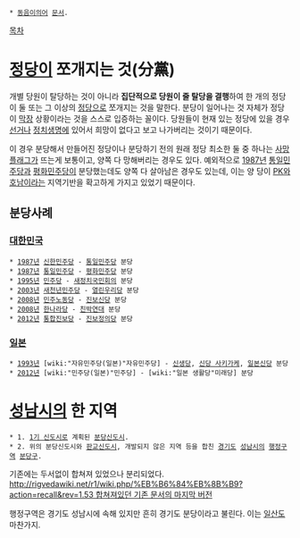  * [[동음이의어]] [[문서]].

[[목차]]

= [[정당]]이 쪼개지는 것(分黨) =
개별 당원이 탈당하는 것이 아니라 '''집단적으로 당원이 줄 탈당을 결행'''하여 한 개의 정당이 둘 또는 그 이상의 [[정당]]으로 쪼개지는 것을 말한다. 분당이 일어나는 것 자체가 정당이 [[막장]] 상황이라는 것을 스스로 입증하는 꼴이다. 당원들이 현재 있는 정당에 있을 경우 [[선거]]나 [[정치]][[생명]]에 있어서 희망이 없다고 보고 나가버리는 것이기 때문이다. 

이 경우 분당해서 만들어진 정당이나 분당하기 전의 원래 정당 최소한 둘 중 하나는 [[사망 플래그]]가 뜨는게 보통이고, 양쪽 다 망해버리는 경우도 있다. 예외적으로 [[1987년]] [[통일민주당]]과 [[평화민주당]]이 분당했는데도 양쪽 다 살아남은 경우도 있는데, 이는 양 당이 [[PK]]와 [[호남]]이라는 지역기반을 확고하게 가지고 있었기 때문이다.

== 분당사례 ==
=== [[대한민국]] ===
 * [[1987년]] [[신한민주당]] - [[통일민주당]] 분당
 * [[1987년]] [[통일민주당]] - [[평화민주당]] 분당
 * [[1995년]] [[민주당]] - [[새정치국민회의]] 분당
 * [[2003년]] [[새천년민주당]] - [[열린우리당]] 분당
 * [[2008년]] [[민주노동당]] - [[진보신당]] 분당
 * [[2008년]] [[한나라당]] - [[친박연대]] 분당
 * [[2012년]] [[통합진보당]] - [[진보정의당]] 분당
=== [[일본]] ===
 * [[1993년]] [wiki:"자유민주당(일본)"자유민주당] - [[신생당]], [[신당 사키가케]], [[일본신당]] 분당
 * [[2012년]] [wiki:"민주당(일본)"민주당] - [wiki:"일본 생활당"미래당] 분당

= [[성남시]]의 한 지역 =
{{{+1 盆唐 / Bundang }}}

 * 1. [[1기 신도시]]로 계획된 [[분당신도시]].
 * 2. 위의 분당신도시와 [[판교신도시]], 개발되지 않은 지역 등을 합친 [[경기도]] [[성남시]]의 [[행정구역]] [[분당구]].

기존에는 두서없이 합쳐져 있었으나 분리되었다. [[http://rigvedawiki.net/r1/wiki.php/%EB%B6%84%EB%8B%B9?action=recall&rev=1.53 합쳐져있던 기존 문서의 마지막 버전]]

행정구역은 경기도 성남시에 속해 있지만 흔히 경기도 분당이라고 불린다. 이는 [[일산]]도 마찬가지.
